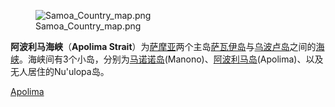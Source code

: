[[Image:Samoa_Country_map.png|right]]

'''阿波利马海峡'''（'''Apolima Strait'''）为[[萨摩亚|萨摩亚]]两个主岛[[萨瓦伊岛|萨瓦伊岛]]与[[乌波卢岛|乌波卢岛]]之间的[[海峡|海峡]]。海峡间有3个小岛，分别为[[马诺诺岛|马诺诺岛]](Manono)、[[阿波利马岛|阿波利马岛]](Apolima)、以及无人居住的Nu'ulopa岛。

[[Category:薩摩亞海峽|Apolima]]